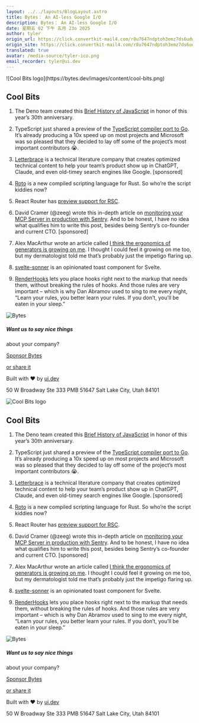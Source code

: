 ```yaml
---
layout: ../../layouts/BlogLayout.astro
title: Bytes： An AI-less Google I/O
description: Bytes： An AI-less Google I/O
date: 星期五 02 下午 五月 23o 2025
author: tyler
origin_url: https://click.convertkit-mail4.com/r8u7647ndptoh3emz7ds6udwnzn66h7/z2hgh7ue7634gpbp/aHR0cHM6Ly9ieXRlcy5kZXYvYXJjaGl2ZXMvMzk0
origin_site: https://click.convertkit-mail4.com/r8u7647ndptoh3emz7ds6udwnzn66h7/z2hgh7ue7634gpbp/aHR0cHM6Ly9ieXRlcy5kZXYvYXJjaGl2ZXMvMzk0
translated: true
avatar: /media-source/tyler-ico.png
email_recorder: tyler@ui.dev
---
```



<Reference client:only="react" title="Bytes： An AI-less Google I/O" url="https://click.convertkit-mail4.com/r8u7647ndptoh3emz7ds6udwnzn66h7/z2hgh7ue7634gpbp/aHR0cHM6Ly9ieXRlcy5kZXYvYXJjaGl2ZXMvMzk0" />

<Detail client:only="react">
	![Cool Bits logo](https://bytes.dev/images/content/cool-bits.png)

## Cool Bits

1.  The Deno team created this [Brief History of JavaScript](https://click.convertkit-mail4.com/r8u7647ndptoh3emz7ds6udwnzn66h7/48hvh7um9lr5o3sx/aHR0cHM6Ly9kZW5vLmNvbS9ibG9nL2hpc3Rvcnktb2YtamF2YXNjcmlwdA==) in honor of this year’s 30th anniversary.
    
2.  TypeScript just shared a preview of the [TypeScript compiler port to Go](https://click.convertkit-mail4.com/r8u7647ndptoh3emz7ds6udwnzn66h7/wnh2h6uq47w5zzf7/aHR0cHM6Ly9kZXZibG9ncy5taWNyb3NvZnQuY29tL3R5cGVzY3JpcHQvYW5ub3VuY2luZy10eXBlc2NyaXB0LW5hdGl2ZS1wcmV2aWV3cy8=). It’s already producing a 10x speed up on most projects and Microsoft was so pleased that they decided to lay off some of the project’s most important contributors 😭.
    
3.  [Letterbrace](https://click.convertkit-mail4.com/r8u7647ndptoh3emz7ds6udwnzn66h7/reh8h9um7d0399b2/bGV0dGVyYnJhY2UuY29tP3V0bV9jYW1wYWlnbj1ieXRlcw==) is a technical literature company that creates optimized technical content to help your team’s product show up in ChatGPT, Claude, and even old-timey search engines like Google. \[sponsored\]
    
4.  [Roto](https://click.convertkit-mail4.com/r8u7647ndptoh3emz7ds6udwnzn66h7/08hwhgu2xed90otl/aHR0cHM6Ly9ibG9nLm5sbmV0bGFicy5ubC9pbnRyb2R1Y2luZy1yb3RvLWEtY29tcGlsZWQtc2NyaXB0aW5nLWxhbmd1YWdlLWZvci1ydXN0Lw==) is a new compiled scripting language for Rust. So who’re the script kiddies now?
    
5.  React Router has [preview support for RSC](https://click.convertkit-mail4.com/r8u7647ndptoh3emz7ds6udwnzn66h7/8ghqh3uo3dl2e2ck/aHR0cHM6Ly9yZW1peC5ydW4vYmxvZy9yc2MtcHJldmlldw==).
    
6.  David Cramer (@zeeg) wrote this in-depth article on [monitoring your MCP Server in production with Sentry](https://click.convertkit-mail4.com/r8u7647ndptoh3emz7ds6udwnzn66h7/l2heh6ul423n5vt6/aHR0cHM6Ly9ibG9nLnNlbnRyeS5pby9tb25pdG9yaW5nLW1jcC1zZXJ2ZXItc2VudHJ5Lz91dG1fY2FtcGFpZ249Z2VuZXJhbC1meTI2cTItTUNQJnV0bV9jb250ZW50PW5ld3NsZXR0ZXItbWNwYmxvZy1sZWFybm1vcmUmdXRtX21lZGl1bT1wYWlkLWNvbW11bml0eSZ1dG1fc291cmNlPWJ5dGVz). And to be honest, I have no idea what qualifies him to write this post, besides being Sentry’s co-founder and current CTO. \[sponsored\]
    
7.  Alex MacArthur wrote an article called [I think the ergonomics of generators is growing on me](https://click.convertkit-mail4.com/r8u7647ndptoh3emz7ds6udwnzn66h7/m2h7h6u3958qk7cm/aHR0cHM6Ly9tYWNhcnRodXIubWUvcG9zdHMvZ2VuZXJhdG9ycy8=). I thought I could feel it growing on me too, but my dermatologist told me that’s probably just the impetigo flaring up.
    
8.  [svelte-sonner](https://click.convertkit-mail4.com/r8u7647ndptoh3emz7ds6udwnzn66h7/dphehmuek60oz7um/aHR0cHM6Ly9naXRodWIuY29tL3dvYnNvcmlhbm8vc3ZlbHRlLXNvbm5lcg==) is an opinionated toast component for Svelte.
    
9.  [RenderHooks](https://click.convertkit-mail4.com/r8u7647ndptoh3emz7ds6udwnzn66h7/e0hph0u7ev0l9ki8/aHR0cHM6Ly9naXRodWIuY29tL2JyYW5kb25tY2Nvbm5lbGwvcmVuZGVyLWhvb2tz) lets you place hooks right next to the markup that needs them, without breaking the rules of hooks. And those rules are very important – which is why Dan Abramov used to sing to me every night, “Learn your rules, you better learn your rules. If you don’t, you’ll be eaten in your sleep.”
    

![Bytes](https://bytes.dev/images/bytes-icon.png)

##### Want us to say nice things  
about your company?

[Sponsor Bytes](https://click.convertkit-mail4.com/r8u7647ndptoh3emz7ds6udwnzn66h7/7qh7h2u98lo6vobz/aHR0cHM6Ly9ieXRlcy5kZXYvYWR2ZXJ0aXNl)

[or share it](https://click.convertkit-mail4.com/r8u7647ndptoh3emz7ds6udwnzn66h7/owhkhwuwn9r63wuv/aHR0cHM6Ly9ieXRlcy5kZXYvc2hhcmU=)

Built with ❤️ by [ui.dev](https://click.convertkit-mail4.com/r8u7647ndptoh3emz7ds6udwnzn66h7/z2hgh7ue763k9pcp/aHR0cHM6Ly91aS5kZXY=)

50 W Broadway Ste 333 PMB 51647 Salt Lake City, Utah 84101


</Detail>

![Cool Bits logo](https://bytes.dev/images/content/cool-bits.png)

## Cool Bits

1. The Deno team created this [Brief History of JavaScript](https://click.convertkit-mail4.com/r8u7647ndptoh3emz7ds6udwnzn66h7/48hvh7um9lr5o3sx/aHR0cHM6Ly9kZW5vLmNvbS9ibG9nL2hpc3Rvcnktb2YtamF2YXNjcmlwdA==) in honor of this year’s 30th anniversary.

2. TypeScript just shared a preview of the [TypeScript compiler port to Go](https://click.convertkit-mail4.com/r8u7647ndptoh3emz7ds6udwnzn66h7/wnh2h6uq47w5zzf7/aHR0cHM6Ly9kZXZibG9ncy5taWNyb3NvZnQuY29tL3R5cGVzY3JpcHQvYW5ub3VuY2luZy10eXBlc2NyaXB0LW5hdGl2ZS1wcmV2aWV3cy8=). It’s already producing a 10x speed up on most projects and Microsoft was so pleased that they decided to lay off some of the project’s most important contributors 😭.

3. [Letterbrace](https://click.convertkit-mail4.com/r8u7647ndptoh3emz7ds6udwnzn66h7/reh8h9um7d0399b2/bGV0dGVyYnJhY2UuY29tP3V0bV9jYW1wYWlnbj1ieXRlcw==) is a technical literature company that creates optimized technical content to help your team’s product show up in ChatGPT, Claude, and even old-timey search engines like Google. \[sponsored]

4. [Roto](https://click.convertkit-mail4.com/r8u7647ndptoh3emz7ds6udwnzn66h7/08hwhgu2xed90otl/aHR0cHM6Ly9ibG9nLm5sbmV0bGFicy5ubC9pbnRyb2R1Y2luZy1yb3RvLWEtY29tcGlsZWQtc2NyaXB0aW5nLWxhbmd1YWdlLWZvci1ydXN0Lw==) is a new compiled scripting language for Rust. So who’re the script kiddies now?

5. React Router has [preview support for RSC](https://click.convertkit-mail4.com/r8u7647ndptoh3emz7ds6udwnzn66h7/8ghqh3uo3dl2e2ck/aHR0cHM6Ly9yZW1peC5ydW4vYmxvZy9yc2MtcHJldmlldw==).

6. David Cramer (@zeeg) wrote this in-depth article on [monitoring your MCP Server in production with Sentry](https://click.convertkit-mail4.com/r8u7647ndptoh3emz7ds6udwnzn66h7/l2heh6ul423n5vt6/aHR0cHM6Ly9ibG9nLnNlbnRyeS5pby9tb25pdG9yaW5nLW1jcC1zZXJ2ZXItc2VudHJ5Lz91dG1fY2FtcGFpZ249Z2VuZXJhbC1meTI2cTItTUNQJnV0bV9jb250ZW50PW5ld3NsZXR0ZXItbWNwYmxvZy1sZWFybm1vcmUmdXRtX21lZGl1bT1wYWlkLWNvbW11bml0eSZ1dG1fc291cmNlPWJ5dGVz). And to be honest, I have no idea what qualifies him to write this post, besides being Sentry’s co-founder and current CTO. \[sponsored]

7. Alex MacArthur wrote an article called [I think the ergonomics of generators is growing on me](https://click.convertkit-mail4.com/r8u7647ndptoh3emz7ds6udwnzn66h7/m2h7h6u3958qk7cm/aHR0cHM6Ly9tYWNhcnRodXIubWUvcG9zdHMvZ2VuZXJhdG9ycy8=). I thought I could feel it growing on me too, but my dermatologist told me that’s probably just the impetigo flaring up.

8. [svelte-sonner](https://click.convertkit-mail4.com/r8u7647ndptoh3emz7ds6udwnzn66h7/dphehmuek60oz7um/aHR0cHM6Ly9naXRodWIuY29tL3dvYnNvcmlhbm8vc3ZlbHRlLXNvbm5lcg==) is an opinionated toast component for Svelte.

9. [RenderHooks](https://click.convertkit-mail4.com/r8u7647ndptoh3emz7ds6udwnzn66h7/e0hph0u7ev0l9ki8/aHR0cHM6Ly9naXRodWIuY29tL2JyYW5kb25tY2Nvbm5lbGwvcmVuZGVyLWhvb2tz) lets you place hooks right next to the markup that needs them, without breaking the rules of hooks. And those rules are very important – which is why Dan Abramov used to sing to me every night, “Learn your rules, you better learn your rules. If you don’t, you’ll be eaten in your sleep.”

![Bytes](https://bytes.dev/images/bytes-icon.png)

##### Want us to say nice things

about your company?

[Sponsor Bytes](https://click.convertkit-mail4.com/r8u7647ndptoh3emz7ds6udwnzn66h7/7qh7h2u98lo6vobz/aHR0cHM6Ly9ieXRlcy5kZXYvYWR2ZXJ0aXNl)

[or share it](https://click.convertkit-mail4.com/r8u7647ndptoh3emz7ds6udwnzn66h7/owhkhwuwn9r63wuv/aHR0cHM6Ly9ieXRlcy5kZXYvc2hhcmU=)

Built with ❤️ by [ui.dev](https://click.convertkit-mail4.com/r8u7647ndptoh3emz7ds6udwnzn66h7/z2hgh7ue763k9pcp/aHR0cHM6Ly91aS5kZXY=)

50 W Broadway Ste 333 PMB 51647 Salt Lake City, Utah 84101


